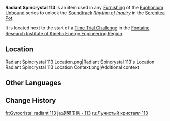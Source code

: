 {{Item Infobox
|id          = 141213
|image       = Item Radiant Spincrystal.png
|type        = Adventure Items
|group       = Radiant Spincrystals
|group2      = Fontaine Spincrystals
|quality     = 4
|invCategory = Precious Items
|description = This wondrous crystal contains a certain rhythm, like something beautiful woven from delicate silk. These items can be found throughout the mainland or from merchants who collect curios. The tune held within this crystal can be revivified in your Serenitea Pot using either "[[Euphonium Unbound: Winding]]" or "[[Euphonium Unbound: Soaring]]." The tune contained within this [[Radiant Spincrystal]] is "[[Rhythm of Inquiry]]."
|source1     = [[Fontaine Research Institute of Kinetic Energy Engineering Region]]
|track       = Rhythm of Inquiry
}}
'''Radiant Spincrystal 113''' is an item used in any [[Furnishing]] of the [[Euphonium Unbound]] series to unlock the [[Soundtrack]] ''[[Rhythm of Inquiry]]'' in the [[Serenitea Pot]].

It is located next to the start of a [[Time Trial Challenge]] in the [[Fontaine Research Institute of Kinetic Energy Engineering Region]].

==Location==
<gallery>
Radiant Spincrystal 113 Location.png|Radiant Spincrystal 113's Location
Radiant Spincrystal 113 Location Context.png|Additional context
</gallery>

==Other Languages==
{{Other Languages
|default_hidden = 1
|en      = Radiant Spincrystal 113
|zhs     = 旋曜玉帛・其一百一十三
|zhs_rm  = 
|zht     = 旋曜玉帛・其一百一十三
|zht_rm  = 
|zh_tl   = 
|ja      = 旋曜玉帛・113
|ja_rm   = Sen'you Gyokuhaku - Hyaku-juusan
|ja_tl   = 
|ko      = 빛나는 결정・113
|ko_rm   = 
|ko_tl   = 
|es      = Girocristal radiante (113)
|es_tl   = 
|fr      = Gyrocristal radiant 113
|fr_tl   = 
|ru      = Лучистый кристалл 113
|ru_tl   = 
|th      = Radiant Spincrystal 113
|vi      = Ngọc Thạch Âm Vang 113
|vi_tl   = 
|de      = Strahlender Drehkristall CXIII
|de_tl   = 
|id      = Radiant Spincrystal 113
|pt      = Cristal Rodopiante Radiante 113
|pt_tl   = 
|tr      = Parlak Burgu Kristal 113
|tr_tl   = 
|it      = Voltacristallo radioso 113
|it_tl   = 
}}

==Change History==
{{Change History|4.1}}

[[fr:Gyrocristal radiant 113]]
[[ja:旋曜玉帛・113]]
[[ru:Лучистый кристалл 113]]